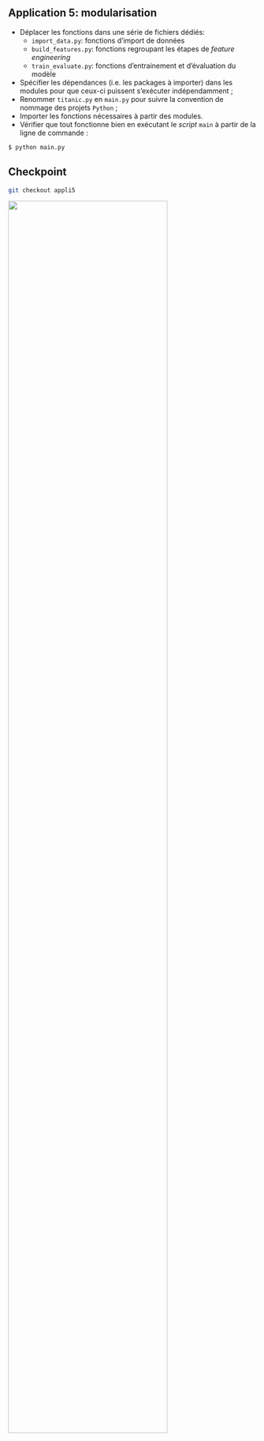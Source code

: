 ::: {.callout-tip}
## Application 5: modularisation

- Déplacer les fonctions dans une série de fichiers dédiés:
    +  `import_data.py`: fonctions d'import de données 
    +  `build_features.py`: fonctions regroupant les étapes de _feature engineering_ 
    +  `train_evaluate.py`: fonctions d'entrainement et d'évaluation du modèle
- Spécifier les dépendances (i.e. les packages à importer)
dans les modules pour que ceux-ci puissent s'exécuter indépendamment ;
- Renommer `titanic.py` en `main.py` pour suivre la convention de nommage des projets `Python` ;
- Importer les fonctions nécessaires à partir des modules.
- Vérifier que tout fonctionne bien en exécutant le _script_ `main` à partir de la ligne de commande :

```.bash
$ python main.py
```
:::


::: {.callout-caution collapse="true"}
## Checkpoint

```.bash
git checkout appli5
```

![](/checkpoint.jpg){width=80% fig-align="center"}

:::
